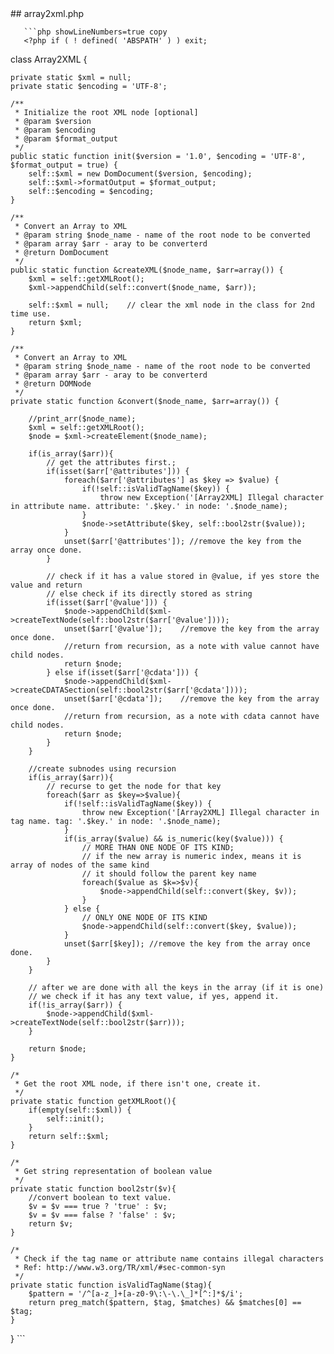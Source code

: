 

<div class="phpdocumentor-element -file">
    ## array2xml.php

        

    
       ```php showLineNumbers=true copy
       <?php if ( ! defined( 'ABSPATH' ) ) exit;

class Array2XML {

    private static $xml = null;
	private static $encoding = 'UTF-8';

    /**
     * Initialize the root XML node [optional]
     * @param $version
     * @param $encoding
     * @param $format_output
     */
    public static function init($version = '1.0', $encoding = 'UTF-8', $format_output = true) {
        self::$xml = new DomDocument($version, $encoding);
        self::$xml->formatOutput = $format_output;
		self::$encoding = $encoding;
    }

    /**
     * Convert an Array to XML
     * @param string $node_name - name of the root node to be converted
     * @param array $arr - aray to be converterd
     * @return DomDocument
     */
    public static function &createXML($node_name, $arr=array()) {
        $xml = self::getXMLRoot();
        $xml->appendChild(self::convert($node_name, $arr));

        self::$xml = null;    // clear the xml node in the class for 2nd time use.
        return $xml;
    }

    /**
     * Convert an Array to XML
     * @param string $node_name - name of the root node to be converted
     * @param array $arr - aray to be converterd
     * @return DOMNode
     */
    private static function &convert($node_name, $arr=array()) {

        //print_arr($node_name);
        $xml = self::getXMLRoot();
        $node = $xml->createElement($node_name);

        if(is_array($arr)){
            // get the attributes first.;
            if(isset($arr['@attributes'])) {
                foreach($arr['@attributes'] as $key => $value) {
                    if(!self::isValidTagName($key)) {
                        throw new Exception('[Array2XML] Illegal character in attribute name. attribute: '.$key.' in node: '.$node_name);
                    }
                    $node->setAttribute($key, self::bool2str($value));
                }
                unset($arr['@attributes']); //remove the key from the array once done.
            }

            // check if it has a value stored in @value, if yes store the value and return
            // else check if its directly stored as string
            if(isset($arr['@value'])) {
                $node->appendChild($xml->createTextNode(self::bool2str($arr['@value'])));
                unset($arr['@value']);    //remove the key from the array once done.
                //return from recursion, as a note with value cannot have child nodes.
                return $node;
            } else if(isset($arr['@cdata'])) {
                $node->appendChild($xml->createCDATASection(self::bool2str($arr['@cdata'])));
                unset($arr['@cdata']);    //remove the key from the array once done.
                //return from recursion, as a note with cdata cannot have child nodes.
                return $node;
            }
        }

        //create subnodes using recursion
        if(is_array($arr)){
            // recurse to get the node for that key
            foreach($arr as $key=>$value){
                if(!self::isValidTagName($key)) {
                    throw new Exception('[Array2XML] Illegal character in tag name. tag: '.$key.' in node: '.$node_name);
                }
                if(is_array($value) && is_numeric(key($value))) {
                    // MORE THAN ONE NODE OF ITS KIND;
                    // if the new array is numeric index, means it is array of nodes of the same kind
                    // it should follow the parent key name
                    foreach($value as $k=>$v){
                        $node->appendChild(self::convert($key, $v));
                    }
                } else {
                    // ONLY ONE NODE OF ITS KIND
                    $node->appendChild(self::convert($key, $value));
                }
                unset($arr[$key]); //remove the key from the array once done.
            }
        }

        // after we are done with all the keys in the array (if it is one)
        // we check if it has any text value, if yes, append it.
        if(!is_array($arr)) {
            $node->appendChild($xml->createTextNode(self::bool2str($arr)));
        }

        return $node;
    }

    /*
     * Get the root XML node, if there isn't one, create it.
     */
    private static function getXMLRoot(){
        if(empty(self::$xml)) {
            self::init();
        }
        return self::$xml;
    }

    /*
     * Get string representation of boolean value
     */
    private static function bool2str($v){
        //convert boolean to text value.
        $v = $v === true ? 'true' : $v;
        $v = $v === false ? 'false' : $v;
        return $v;
    }

    /*
     * Check if the tag name or attribute name contains illegal characters
     * Ref: http://www.w3.org/TR/xml/#sec-common-syn
     */
    private static function isValidTagName($tag){
        $pattern = '/^[a-z_]+[a-z0-9\:\-\.\_]*[^:]*$/i';
        return preg_match($pattern, $tag, $matches) && $matches[0] == $tag;
    }
}
       ```
</div>
